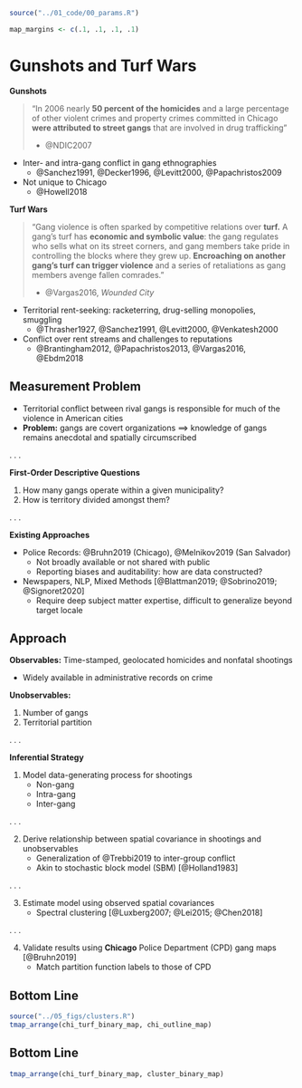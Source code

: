 ```r

source("../01_code/00_params.R")

map_margins <- c(.1, .1, .1, .1)

```

# Gunshots and Turf Wars {id="introduction"}

<div class="fragment">

**Gunshots**

> "In 2006 nearly **50 percent of the homicides** and a large percentage of other violent crimes and property crimes committed in Chicago **were attributed to street gangs** that are involved in drug trafficking"
> 
> - @NDIC2007

- Inter- and intra-gang conflict in gang ethnographies
  + @Sanchez1991, @Decker1996, @Levitt2000, @Papachristos2009
- Not unique to Chicago
  + @Howell2018

</div>
<div class="fragment">

**Turf Wars**

> "Gang violence is often sparked by competitive relations over **turf.** A gang's turf has **economic and symbolic value**: the gang regulates who sells what on its street corners, and gang members take pride in controlling the blocks where they grew up. **Encroaching on another gang's turf can trigger violence** and a series of retaliations as gang members avenge fallen comrades." 
> 
> - @Vargas2016, *Wounded City*

- Territorial rent-seeking: racketerring, drug-selling monopolies, smuggling 
  + @Thrasher1927, @Sanchez1991, @Levitt2000, @Venkatesh2000
- Conflict over rent streams and challenges to reputations
  + @Brantingham2012, @Papachristos2013, @Vargas2016, @Ebdm2018

</div>

## Measurement Problem

- Territorial conflict between rival gangs is responsible for much of the violence in American cities 
- **Problem:** gangs are covert organizations $\implies$ knowledge of gangs remains anecdotal and spatially circumscribed

. . .

**First-Order Descriptive Questions** 

1. How many gangs operate within a given municipality?
2. How is territory divided amongst them?

. . . 

**Existing Approaches**

- Police Records: @Bruhn2019 (Chicago), @Melnikov2019 (San Salvador)
  + Not broadly available or not shared with public
  + Reporting biases and auditability: how are data constructed?
- Newspapers, NLP, Mixed Methods [@Blattman2019; @Sobrino2019; @Signoret2020]
  + Require deep subject matter expertise, difficult to generalize beyond target locale

## Approach

**Observables:** Time-stamped, geolocated homicides and nonfatal shootings

- Widely available in administrative records on crime

**Unobservables:**

1. Number of gangs
2. Territorial partition

. . .

**Inferential Strategy**

1. Model data-generating process for shootings
    + Non-gang
    + Intra-gang
    + Inter-gang

. . .

2. Derive relationship between spatial covariance in shootings and unobservables
    + Generalization of @Trebbi2019 to inter-group conflict
    + Akin to stochastic block model (SBM) [@Holland1983]

. . .

3. Estimate model using observed spatial covariances
    + Spectral clustering [@Luxberg2007; @Lei2015; @Chen2018]

. . .

4. Validate results using **Chicago** Police Department (CPD) gang maps [@Bruhn2019]
    + Match partition function labels to those of CPD

## Bottom Line

```r

source("../05_figs/clusters.R")
tmap_arrange(chi_turf_binary_map, chi_outline_map)

```

## Bottom Line

```r

tmap_arrange(chi_turf_binary_map, cluster_binary_map)


```
